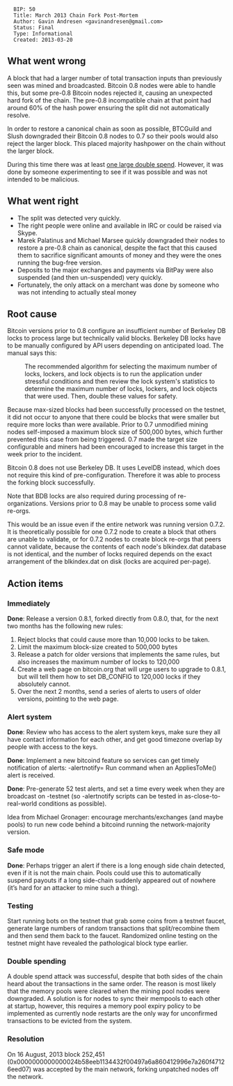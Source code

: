 <pre>
  BIP: 50
  Title: March 2013 Chain Fork Post-Mortem
  Author: Gavin Andresen <gavinandresen@gmail.com>
  Status: Final
  Type: Informational
  Created: 2013-03-20
</pre>

==What went wrong==
A block that had a larger number of total transaction inputs than previously seen was mined and broadcasted. Bitcoin 0.8 nodes were able to handle this, but some pre-0.8 Bitcoin nodes rejected it, causing an unexpected hard fork of the chain. The pre-0.8 incompatible chain at that point had around 60% of the hash power ensuring the split did not automatically resolve.

In order to restore a canonical chain as soon as possible, BTCGuild and Slush downgraded their Bitcoin 0.8 nodes to 0.7 so their pools would also reject the larger block. This placed majority hashpower on the chain without the larger block.

During this time there was at least [https://bitcointalk.org/index.php?topic=152348.0 one large double spend].  However, it was done by someone experimenting to see if it was possible and was not intended to be malicious.

==What went right==
* The split was detected very quickly.
* The right people were online and available in IRC or could be raised via Skype.
* Marek Palatinus and Michael Marsee quickly downgraded their nodes to restore a pre-0.8 chain as canonical, despite the fact that this caused them to sacrifice significant amounts of money and they were the ones running the bug-free version.
* Deposits to the major exchanges and payments via BitPay were also suspended (and then un-suspended) very quickly.
* Fortunately, the only attack on a merchant was done by someone who was not intending to actually steal money

==Root cause==
Bitcoin versions prior to 0.8 configure an insufficient number of Berkeley DB locks to process large but technically valid blocks. Berkeley DB locks have to be manually configured by API users depending on anticipated load. The manual says this:

:The recommended algorithm for selecting the maximum number of locks, lockers, and lock objects is to run the application under stressful conditions and then review the lock system's statistics to determine the maximum number of locks, lockers, and lock objects that were used. Then, double these values for safety.

Because max-sized blocks had been successfully processed on the testnet, it did not occur to anyone that there could be blocks that were smaller but require more locks than were available. Prior to 0.7 unmodified mining nodes self-imposed a maximum block size of 500,000 bytes, which further prevented this case from being triggered. 0.7 made the target size configurable and miners had been encouraged to increase this target in the week prior to the incident.

Bitcoin 0.8 does not use Berkeley DB. It uses LevelDB instead, which does not require this kind of pre-configuration. Therefore it was able to process the forking block successfully.

Note that BDB locks are also required during processing of re-organizations. Versions prior to 0.8 may be unable to process some valid re-orgs.

This would be an issue even if the entire network was running version 0.7.2. It is theoretically possible for one 0.7.2 node to create a block that others are unable to validate, or for 0.7.2 nodes to create block re-orgs that peers cannot validate, because the contents of each node's blkindex.dat database is not identical, and the number of locks required depends on the exact arrangement of the blkindex.dat on disk (locks are acquired per-page).

==Action items==

===Immediately===

'''Done''': Release a version 0.8.1, forked directly from 0.8.0, that, for the next two months has the following new rules:
# Reject blocks that could cause more than 10,000 locks to be taken.
# Limit the maximum block-size created to 500,000 bytes
# Release a patch for older versions that implements the same rules, but also increases the maximum number of locks to 120,000
# Create a web page on bitcoin.org that will urge users to upgrade to 0.8.1, but will tell them how to set DB_CONFIG to 120,000 locks if they absolutely cannot.
# Over the next 2 months, send a series of alerts to users of older versions, pointing to the web page.

===Alert system===

'''Done''': Review who has access to the alert system keys, make sure they all have contact information for each other, and get good timezone overlap by people with access to the keys.

'''Done''': Implement a new bitcoind feature so services can get timely notification of alerts:  -alertnotify=<command>   Run command when an AppliesToMe() alert is received.

'''Done''': Pre-generate 52 test alerts, and set a time every week when they are broadcast on -testnet (so -alertnotify scripts can be tested in as-close-to-real-world conditions as possible).

Idea from Michael Gronager: encourage merchants/exchanges (and maybe pools) to run new code behind a bitcoind running the network-majority version.

===Safe mode===

'''Done''': Perhaps trigger an alert if there is a long enough side chain detected, even if it is not the main chain. Pools could use this to automatically suspend payouts if a long side-chain suddenly appeared out of nowhere (it’s hard for an attacker to mine such a thing).

===Testing===

Start running bots on the testnet that grab some coins from a testnet faucet, generate large numbers of random transactions that split/recombine them and then send them back to the faucet. Randomized online testing on the testnet might have revealed the pathological block type earlier.

===Double spending===

A double spend attack was successful, despite that both sides of the chain heard about the transactions in the same order. The reason is most likely that the memory pools were cleared when the mining pool nodes were downgraded. A solution is for nodes to sync their mempools to each other at startup, however, this requires a memory pool expiry policy to be implemented as currently node restarts are the only way for unconfirmed transactions to be evicted from the system.

===Resolution===

On 16 August, 2013 block 252,451 (0x0000000000000024b58eeb1134432f00497a6a860412996e7a260f47126eed07) was accepted by the main network, forking unpatched nodes off the network.
